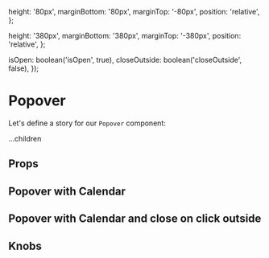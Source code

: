 
  height: '80px',
  marginBottom: '80px',
  marginTop: '-80px',
  position: 'relative',
};

  height: '380px',
  marginBottom: '380px',
  marginTop: '-380px',
  position: 'relative',
};

  isOpen: boolean('isOpen', true),
  closeOutside: boolean('closeOutside', false),
});

<Meta title='Atoms/Popover' component={Popover} />

# Popover

Let's define a story for our `Popover` component:

<Preview>
  <Story name='Default'>
    <div style={stylesStoryDefault}>
      <Popover isOpen>
        <span>...children</span>
      </Popover>
    </div>
  </Story>
</Preview>

## Props

<Props of={Popover} />

## Popover with Calendar

<Preview>
  <Story name='With calendar'>
    <div style={stylesStoryCalendar}>
      <Popover isOpen>
        <Calendar />
      </Popover>
    </div>
  </Story>
</Preview>

## Popover with Calendar and close on click outside

<Preview>
  <Story name='With calendar and close on click outside'>
    <div style={stylesStoryCalendar}>
      <Popover isOpen closeOutside>
        <Calendar />
      </Popover>
    </div>
  </Story>
</Preview>

## Knobs

<Preview>
  <Story name='Knobs'>
    <div style={stylesStoryCalendar}>
      <Popover {...knobsProps()}>
        <Calendar />
      </Popover>
    </div>
  </Story>
</Preview>
